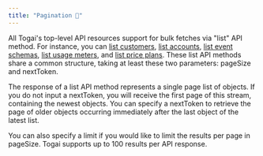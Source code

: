 ```yaml
---
title: "Pagination 📄"
---
```


All Togai's top-level API resources support for bulk fetches via "list" API method. For instance, you can [list customers](/api-reference/customers/get-a-customer), [list accounts](/api-reference/accounts/get-an-account), [list event schemas](/api-reference/event-schemas/list-event-schemas), [list usage meters](/api-reference/usage-meters/list-usage-meters-for-event-schema), and [list price plans](/api-reference/price-plans/list-price-plans). These list API methods share a common structure, taking at least these two parameters: pageSize and nextToken.

The response of a list API method represents a single page list of objects. If you do not input a nextToken, you will receive the first page of this stream, containing the newest objects. You can specify a nextToken to retrieve the page of older objects occurring immediately after the last object of the latest list.

You can also specify a limit if you would like to limit the results per page in pageSize. Togai supports up to 100 results per API response.